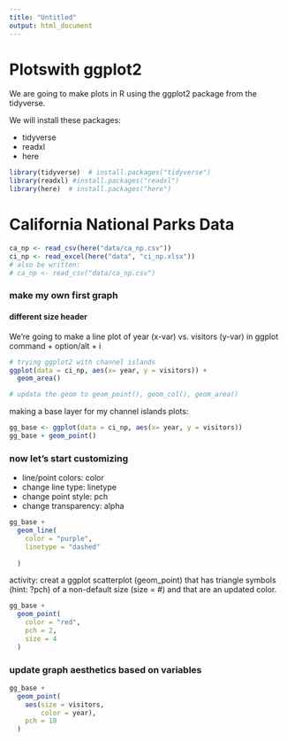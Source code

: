 ```yaml
---
title: "Untitled"
output: html_document
---
```


# Plotswith ggplot2

We are going to make plots in R using the ggplot2 package from the tidyverse.   

We will install these packages:

- tidyverse
- readxl
- here

```r
library(tidyverse)  # install.packages("tidyverse")
library(readxl) #install.packages("readxl")
library(here)  # install.packages("here")
```



# California National Parks Data

```r

ca_np <- read_csv(here("data/ca_np.csv"))
ci_np <- read_excel(here("data", "ci_np.xlsx"))
# also be written:
# ca_np <- read_csv("data/ca_np.csv")


```



### make my own first graph
#### different size header

We're going to make a line plot of year (x-var) vs. visitors (y-var) in ggplot
command + option/alt + i

```r
# trying ggplot2 with channel islands
ggplot(data = ci_np, aes(x= year, y = visitors)) + 
  geom_area()

# updata the geom to geom_point(), geom_col(), geom_area()
```

making a base layer for my channel islands plots:

```r
gg_base <- ggplot(data = ci_np, aes(x= year, y = visitors))
gg_base + geom_point()
```


### now let's start customizing
- line/point colors: color
- change line type: linetype
- change point style: pch
- change transparency: alpha

```r
gg_base + 
  geom_line(
    color = "purple",
    linetype = "dashed"
    
  )
```


activity: creat a ggplot scatterplot (geom_point) that has triangle symbols (hint: ?pch) of a non-default size (size = #) and that are an updated color.

```r
gg_base + 
  geom_point(
    color = "red", 
    pch = 2,
    size = 4
  )
```

### update graph aesthetics based on variables

```r
gg_base + 
  geom_point(
    aes(size = visitors, 
        color = year),
    pch = 10
  )
```


